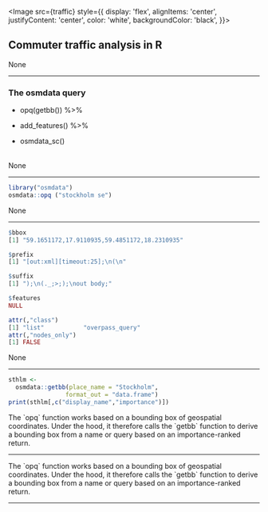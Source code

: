



<Image
  src={traffic}
  style={{
    display: 'flex',
    alignItems: 'center',
    justifyContent: 'center',
    color: 'white',
    backgroundColor: 'black',
  }}></Image>

## Commuter traffic analysis in R

<Notes>
None

</Notes>

---

### The osmdata query

<Table>
  <Column title="Where">
    <ul>
      <li>opq(getbb())&nbsp;%>% </li>
    </ul>
  </Column>
  <Column title="What">
    <ul>
      <li>add_features()&nbsp;%>% </li>
    </ul>
  </Column>
  <Column title="How">
    <ul>
      <li>osmdata_sc()</li>
    </ul>
  </Column>
</Table>

<Logo/>

<Notes>
None

</Notes>

---

<CodeSurfer>

```r title="Constructing an overpass query"
library("osmdata")
osmdata::opq ("stockholm se")
```

</CodeSurfer>

<Logo/>

<Notes>
None
</Notes>

---

<CodeSurfer>

```r title="Constructing an overpass query"
$bbox
[1] "59.1651172,17.9110935,59.4851172,18.2310935"

$prefix
[1] "[out:xml][timeout:25];\n(\n"

$suffix
[1] ");\n(._;>;);\nout body;"

$features
NULL

attr(,"class")
[1] "list"           "overpass_query"
attr(,"nodes_only")
[1] FALSE
```

</CodeSurfer>

<Logo/>

<Notes>
None

</Notes>

---

<CodeSurfer>

```r title="Obtaining the bounding box"
sthlm <- 
  osmdata::getbb(place_name = "Stockholm", 
                format_out = "data.frame")
print(sthlm[,c("display_name","importance")])
```

</CodeSurfer>

<Logo/>

<Notes>
The `opq` function works based on a bounding box of geospatial coordinates. Under the hood, it therefore calls the `getbb` function to derive a bounding box from a name or query based on an importance-ranked return.
</Notes>

---

<DataTable>
<CsvToHtmlTable
  data={datagetbb}
  csvDelimiter=","
  hasHeader="true"
/>
</DataTable>

<Logo/>

<Notes>
The `opq` function works based on a bounding box of geospatial coordinates. Under the hood, it therefore calls the `getbb` function to derive a bounding box from a name or query based on an importance-ranked return.
</Notes>

---
